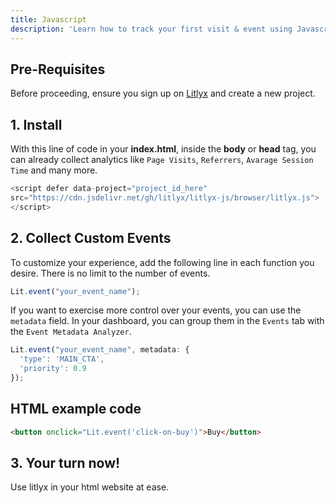 ```yaml
---
title: Javascript
description: 'Learn how to track your first visit & event using Javascript.'
---
```


## Pre-Requisites

Before proceeding, ensure you sign up on [Litlyx](https://dashboard.litlyx.com/) and create a new project.

## 1. Install
With this line of code in your **index.html**, inside the **body** or **head** tag, you can already collect analytics like `Page Visits`, `Referrers`, `Avarage Session Time` and many more.

```javascript javascript
<script defer data-project="project_id_here" 
src="https://cdn.jsdelivr.net/gh/litlyx/litlyx-js/browser/litlyx.js">
</script>
```

## 2. Collect Custom Events
To customize your experience, add the following line in each function you desire. There is no limit to the number of events.

```javascript javascript
Lit.event("your_event_name");
```
If you want to exercise more control over your events, you can use the `metadata` field. In your dashboard, you can group them in the `Events` tab with the `Event Metadata Analyzer`.

```javascript javascript
Lit.event("your_event_name", metadata: { 
  'type': 'MAIN_CTA', 
  'priority': 0.9
});
```

## HTML example code

```html 
<button onclick="Lit.event('click-on-buy')">Buy</button>
```


## 3. Your turn now!

Use litlyx in your html website at ease.
